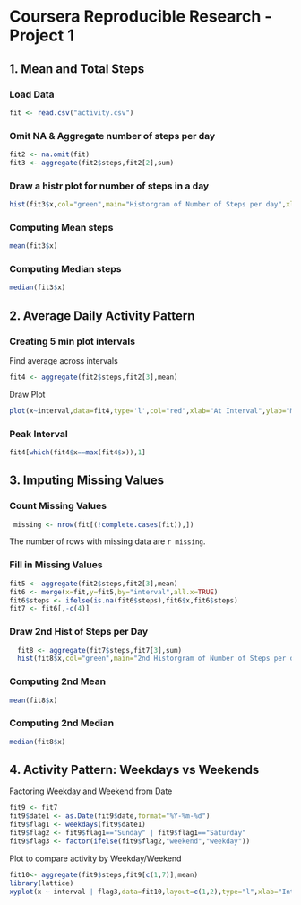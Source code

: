 Coursera Reproducible Research - Project 1
=================================

## 1. Mean and Total Steps

### Load Data
```r
fit <- read.csv("activity.csv")
```

### Omit NA & Aggregate number of steps per day
```r
fit2 <- na.omit(fit)
fit3 <- aggregate(fit2$steps,fit2[2],sum)
```

### Draw a histr plot for number of steps in a day
```r
hist(fit3$x,col="green",main="Historgram of Number of Steps per day",xlab="Number of Steps",ylab="Count of Days")
```

### Computing Mean steps
```r
mean(fit3$x)
```

### Computing Median steps
```r
median(fit3$x)
```
## 2. Average Daily Activity Pattern

### Creating 5 min plot intervals

Find average across intervals

```r
fit4 <- aggregate(fit2$steps,fit2[3],mean)
```

Draw Plot
```r
plot(x~interval,data=fit4,type='l',col="red",xlab="At Interval",ylab="Mean steps per day",main="Average Daily Activity Pattern")
```

### Peak Interval
```r
fit4[which(fit4$x==max(fit4$x)),1]
```

## 3. Imputing Missing Values

### Count Missing Values
```r
 missing <- nrow(fit[(!complete.cases(fit)),])
```
The number of rows with missing data are `r missing`.

### Fill in Missing Values

```r
fit5 <- aggregate(fit2$steps,fit2[3],mean)
fit6 <- merge(x=fit,y=fit5,by="interval",all.x=TRUE)
fit6$steps <- ifelse(is.na(fit6$steps),fit6$x,fit6$steps)
fit7 <- fit6[,-c(4)]
```

### Draw 2nd Hist of Steps per Day

```r
  fit8 <- aggregate(fit7$steps,fit7[3],sum)
  hist(fit8$x,col="green",main="2nd Historgram of Number of Steps per day",xlab="Number of Steps",ylab="Count of Days")
```

### Computing 2nd Mean
```r
mean(fit8$x)
```

### Computing 2nd Median
```r
median(fit8$x)
```

## 4. Activity Pattern: Weekdays vs Weekends

Factoring Weekday and Weekend from Date

```r
fit9 <- fit7
fit9$date1 <- as.Date(fit9$date,format="%Y-%m-%d")
fit9$flag1 <- weekdays(fit9$date1)
fit9$flag2 <- fit9$flag1=="Sunday" | fit9$flag1=="Saturday"
fit9$flag3 <- factor(ifelse(fit9$flag2,"weekend","weekday")) 
```

Plot to compare activity by Weekday/Weekend
```r
fit10<- aggregate(fit9$steps,fit9[c(1,7)],mean)
library(lattice)
xyplot(x ~ interval | flag3,data=fit10,layout=c(1,2),type="l",xlab="Interval",ylab="Number of steps")
```
